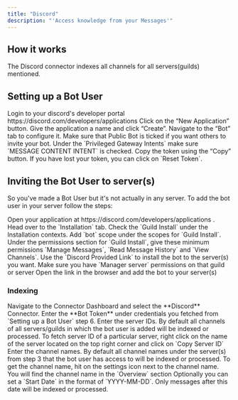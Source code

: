 ```yaml
---
title: "Discord"
description: "'Access knowledge from your Messages'"
---
```


## How it works

The Discord connector indexes all channels for all servers(guilds) mentioned.

## Setting up a Bot User

<Steps>
  <Step title="Open Discord developer portal">
    Login to your discord's developer portal https://discord.com/developers/applications
  </Step>

  <Step title="Create application">
    Click on the “New Application” button.
  </Step>

  <Step title="Name and create">
    Give the application a name and click “Create”.
  </Step>

  <Step title="Configure Bot tab">
    Navigate to the “Bot” tab to configure it.
  </Step>

  <Step title="Public Bot option">
    Make sure that Public Bot is ticked if you want others to invite your bot.
  </Step>

  <Step title="Enable privileged intents">
    Under the `Privileged Gateway Intents` make sure `MESSAGE CONTENT INTENT` is checked.
  </Step>

  <Step title="Copy bot token">
    Copy the token using the “Copy” button. If you have lost your token, you can click on `Reset Token`.
  </Step>
</Steps>

## Inviting the Bot User to server(s)

So you've made a Bot User but it's not actually in any server. To add the bot user in your server follow the steps:

<Steps>
  <Step title="Open application">
    Open your application at https://discord.com/developers/applications .
  </Step>

  <Step title="Open Installation tab">
    Head over to the `Installation` tab.
  </Step>

  <Step title="Enable Guild Install">
    Check the `Guild Install` under the Installation contexts.
  </Step>

  <Step title="Add bot scope">
    Add `bot` scope under the scopes for `Guild Install`.
  </Step>

  <Step title="Set minimum permissions">
    Under the permissions section for `Guild Install`, give these minimum permissions `Manage Messages`,
    `Read Message History` and `View Channels`.
  </Step>

  <Step title="Install bot with link">
    Use the `Discord Provided Link` to install the bot to the server(s) you want.
    Make sure you have `Manager server` permissions on that guild or server
  </Step>

  <Step title="Add bot to servers">
    Open the link in the browser and add the bot to your server(s)
  </Step>
</Steps>

### Indexing

<Steps>
  <Step title="Open Discord connector">
    Navigate to the Connector Dashboard and select the **Discord** Connector.
  </Step>

  <Step title="Enter Bot Token">
    Enter the **Bot Token** under credentials you fetched from `Setting up a Bot User` step 6.
  </Step>

  <Step title="Enter server IDs">
    Enter the server IDs.
    By default all channels of all servers/guilds in which the bot user is added will be indexed or processed.
  </Step>

  <Step title="Find server ID">
    To fetch server ID of a particular server,
    right click on the name of the server located on the top right corner and click on `Copy Server ID`
  </Step>

  <Step title="Enter channel names">
    Enter the channel names. By default all channel names under the server(s)
    from step 3 that the bot user has access to will be indexed or processed.
  </Step>

  <Step title="Find channel name">
    To get the channel name, hit on the settings icon next to the channel name.
    You will find the channel name in the `Overview` section
  </Step>

  <Step title="Optional Start Date">
    Optionally you can set a `Start Date` in the format of `YYYY-MM-DD`.
    Only messages after this date will be indexed or processed.
  </Step>
</Steps>
